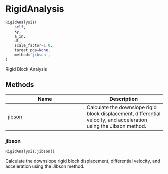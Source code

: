 # RigidAnalysis { #pyslammer.RigidAnalysis }

```python
RigidAnalysis(
    self,
    ky,
    a_in,
    dt,
    scale_factor=1.0,
    target_pga=None,
    method='jibson',
)
```

Rigid Block Analysis

## Methods

| Name | Description |
| --- | --- |
| [jibson](#pyslammer.RigidAnalysis.jibson) | Calculate the downslope rigid block displacement, differential velocity, and acceleration using the Jibson method. |

### jibson { #pyslammer.RigidAnalysis.jibson }

```python
RigidAnalysis.jibson()
```

Calculate the downslope rigid block displacement, differential velocity, and acceleration using the Jibson method.